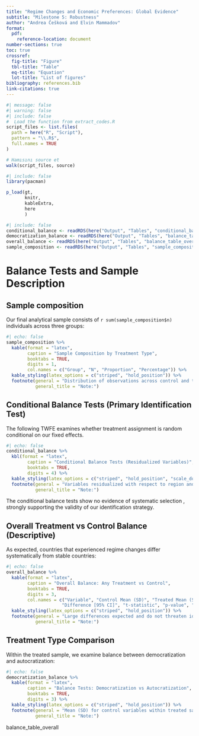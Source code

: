 ```yaml
---
title: "Regime Changes and Economic Preferences: Global Evidence"
subtitle: "Milestone 5: Robustness"
author: "Andrea Češková and Elvin Mammadov"
format: 
  pdf:
    reference-location: document
number-sections: true
toc: true
crossref:
  fig-title: "Figure"
  tbl-title: "Table"
  eq-title: "Equation"
  lot-title: "List of figures"
bibliography: references.bib
link-citations: true
---
```



```r
#| message: false
#| warning: false
#| include: false
#  Load the function from extract_codes.R
script_files <- list.files(
  path = here("R", "Script"),
  pattern = "\\.R$",
  full.names = TRUE
)

# Hamısını source et
walk(script_files, source)
```

```r
#| include: false
library(pacman)

p_load(gt,
       knitr,
       kableExtra,
       here
       )
```

```r
#| include: false
conditional_balance <- readRDS(here("Output", "Tables", "conditional_balance_table.rds"))
democratization_balance <- readRDS(here("Output", "Tables", "balance_table_democratization_vs_autocratization.rds"))
overall_balance <- readRDS(here("Output", "Tables", "balance_table_overall.rds"))
sample_composition <- readRDS(here("Output", "Tables", "sample_composition.rds"))
```

# Balance Tests and Sample Description

## Sample composition

Our final analytical sample consists of `r sum(sample_composition$n)` individuals across three groups:

```r
#| echo: false
sample_composition %>%
  kable(format = "latex",
        caption = "Sample Composition by Treatment Type",
        booktabs = TRUE,
        digits = 1,
        col.names = c("Group", "N", "Proportion", "Percentage")) %>%
  kable_styling(latex_options = c("striped", "hold_position")) %>%
  footnote(general = "Distribution of observations across control and treatment groups.",
           general_title = "Note:")
```
## Conditional Balance Tests (Primary Identification Test)
The following TWFE examines whether treatment assignment is random conditional on our fixed effects.

```r
#| echo: false
conditional_balance %>%
  kbl(format = "latex", 
        caption = "Conditional Balance Tests (Residualized Variables)",
        booktabs = TRUE,
        digits = 4) %>%
  kable_styling(latex_options = c("striped", "hold_position", "scale_down")) %>%
  footnote(general = "Variables residualized with respect to region and birth year fixed effects. *** p<0.001, ** p<0.01, * p<0.05, + p<0.1",
           general_title = "Note:")
```
The conditional balance tests show no evidence of systematic selection , strongly supporting the validity of our identification strategy.

## Overall Treatment vs Control Balance (Descriptive)

As expected, countries that experienced regime changes differ systematically from stable countries:

```r
#| echo: false
overall_balance %>%
  kable(format = "latex",
        caption = "Overall Balance: Any Treatment vs Control",
        booktabs = TRUE,
        digits = 3,
        col.names = c("Variable", "Control Mean (SD)", "Treated Mean (SD)", 
                     "Difference [95% CI]", "t-statistic", "p-value", "Sig.")) %>%
  kable_styling(latex_options = c("striped", "hold_position")) %>%
  footnote(general = "Large differences expected and do not threaten identification. Our fixed effects strategy accounts for these systematic differences.",
           general_title = "Note:")
```


## Treatment Type Comparison

Within the treated sample, we examine balance between democratization and autocratization:

```r
#| echo: false
democratization_balance %>%
  kable(format = "latex",
        caption = "Balance Tests: Democratization vs Autocratization",
        booktabs = TRUE,
        digits = 3) %>%
  kable_styling(latex_options = c("striped", "hold_position")) %>%
  footnote(general = "Mean (SD) for control variables within treated sample. *** p<0.001, ** p<0.01, * p<0.05, + p<0.1",
           general_title = "Note:")
```


balance_table_overall 

